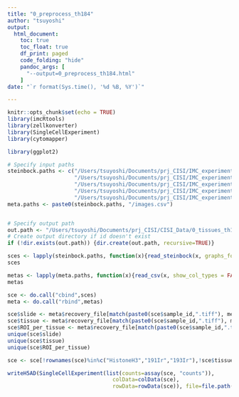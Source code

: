 ```yaml
---
title: "0_preprocess_th184"
author: "tsuyoshi"
output: 
  html_document:
    toc: true
    toc_float: true
    df_print: paged
    code_folding: "hide"
    pandoc_args: [ 
      "--output=0_preprocess_th184.html" 
    ]
date: "`r format(Sys.time(), '%d %B, %Y')`"

---
```




```r
knitr::opts_chunk$set(echo = TRUE)
library(imcRtools)
library(zellkonverter)
library(SingleCellExperiment)
library(cytomapper)

library(ggplot2)
```

```r
# Specify input paths
steinbock.paths <- c("/Users/tsuyoshi/Documents/prj_CISI/IMC_experiments/TH182_ApeendixW",
                     "/Users/tsuyoshi/Documents/prj_CISI/IMC_experiments/TH182_BreastTW1",
                     "/Users/tsuyoshi/Documents/prj_CISI/IMC_experiments/TH182_BreastTW2",
                     "/Users/tsuyoshi/Documents/prj_CISI/IMC_experiments/TH182_tissueMA2",
                     "/Users/tsuyoshi/Documents/prj_CISI/IMC_experiments/TH182_TonsilW")
meta.paths <- paste0(steinbock.paths, "/images.csv")


# Specify output path
out.path <- "/Users/tsuyoshi/Documents/prj_CISI/CISI_Data/0_tissues_th182"
# Create output directory if id doesn't exist
if (!dir.exists(out.path)) {dir.create(out.path, recursive=TRUE)}
```

```r
sces <- lapply(steinbock.paths, function(x){read_steinbock(x, graphs_folder=NULL,regionprops_folder=NULL)} ) 
sces

metas <- lapply(meta.paths, function(x){read_csv(x, show_col_types = FALSE)} ) 
metas

```
```r
sce <- do.call("cbind",sces)
meta <- do.call("rbind",metas)
```


```r
sce$slide <- meta$recovery_file[match(paste0(sce$sample_id,".tiff"), meta$image)] %>% str_split('_') %>% lapply('[[', 4) %>% unlist()
sce$tissue <- meta$recovery_file[match(paste0(sce$sample_id,".tiff"), meta$image)] %>% str_split('_') %>% lapply('[[', 5) %>% unlist()
sce$ROI_per_tissue <- meta$recovery_file[match(paste0(sce$sample_id,".tiff"), meta$image)] %>% str_split('_') %>% lapply('[[', 6) %>% unlist()
unique(sce$slide)
unique(sce$tissue)
unique(sce$ROI_per_tissue)
```
```r
sce <- sce[!rownames(sce)%in%c("HistoneH3","191Ir","193Ir"),!sce$tissue %in% c("Spleen","Kidney")]
```


```r
writeH5AD(SingleCellExperiment(list(counts=assay(sce, "counts")),
                                 colData=colData(sce),
                                 rowData=rowData(sce)), file=file.path(out.path, "sce.h5ad"))
```





